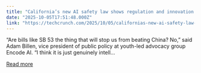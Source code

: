 ```yaml
---
title: "California’s new AI safety law shows regulation and innovation don’t have to clash "
date: "2025-10-05T17:51:48.000Z"
link: "https://techcrunch.com/2025/10/05/californias-new-ai-safety-law-shows-regulation-and-innovation-dont-have-to-clash/"
---
```


“Are bills like SB 53 the thing that will stop us from beating China? No,” said Adam Billen, vice president of public policy at youth-led advocacy group Encode AI. “I think it is just genuinely intell...

[Read more](https://techcrunch.com/2025/10/05/californias-new-ai-safety-law-shows-regulation-and-innovation-dont-have-to-clash/)
